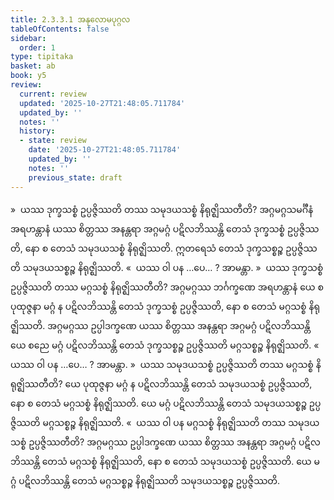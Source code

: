 ```yaml
---
title: 2.3.3.1 အနုလောမပုဂ္ဂလ
tableOfContents: false
sidebar:
  order: 1
type: tipitaka
basket: ab
book: y5
review:
  current: review
  updated: '2025-10-27T21:48:05.711784'
  updated_by: ''
  notes: ''
  history:
  - state: review
    date: '2025-10-27T21:48:05.711784'
    updated_by: ''
    notes: ''
    previous_state: draft
---
```



<ReviewStatus review={frontmatter.review} showDetails={true} />

<HypothesisAnnotation frontmatter={frontmatter} />

<DynamicBreadcrumb />

<Division number="145" book="y5" e="ch" v="33" p="255">

<Paragraph number="710" book="y5">
»  ယဿ ဒုက္ခသစ္စံ ဥပ္ပဇ္ဇိဿတိ တဿ သမုဒယသစ္စံ နိရုဇ္ဈိဿတီတိ?
</Paragraph>

<Paragraph number="711" book="y5">
အဂ္ဂမဂ္ဂသမင်္ဂီနံ အရဟန္တာနံ ယဿ စိတ္တဿ အနန္တရာ အဂ္ဂမဂ္ဂံ ပဋိလဘိဿန္တိ တေသံ ဒုက္ခသစ္စံ ဥပ္ပဇ္ဇိဿတိ, နော စ တေသံ သမုဒယသစ္စံ နိရုဇ္ဈိဿတိ. ဣတရေသံ တေသံ ဒုက္ခသစ္စဉ္စ ဥပ္ပဇ္ဇိဿတိ သမုဒယသစ္စဉ္စ နိရုဇ္ဈိဿတိ.
</Paragraph>

<Paragraph number="712" book="y5">
«  ယဿ ဝါ ပန …ပေ… ? အာမန္တာ.
</Paragraph>

<Paragraph number="713" book="y5">
»  ယဿ ဒုက္ခသစ္စံ ဥပ္ပဇ္ဇိဿတိ တဿ မဂ္ဂသစ္စံ နိရုဇ္ဈိဿတီတိ?
</Paragraph>

<Paragraph number="714" book="y5">
အဂ္ဂမဂ္ဂဿ ဘင်္ဂက္ခဏေ အရဟန္တာနံ ယေ စ ပုထုဇ္ဇနာ မဂ္ဂံ န ပဋိလဘိဿန္တိ တေသံ ဒုက္ခသစ္စံ ဥပ္ပဇ္ဇိဿတိ, နော စ တေသံ မဂ္ဂသစ္စံ နိရုဇ္ဈိဿတိ. အဂ္ဂမဂ္ဂဿ ဥပ္ပါဒက္ခဏေ ယဿ စိတ္တဿ အနန္တရာ အဂ္ဂမဂ္ဂံ ပဋိလဘိဿန္တိ ယေ စညေ မဂ္ဂံ ပဋိလဘိဿန္တိ တေသံ ဒုက္ခသစ္စဉ္စ ဥပ္ပဇ္ဇိဿတိ မဂ္ဂသစ္စဉ္စ နိရုဇ္ဈိဿတိ.
</Paragraph>

<Paragraph number="715" book="y5">
«  ယဿ ဝါ ပန …ပေ… ? အာမန္တာ.
</Paragraph>

</Division>
<Division number="146" book="y5" e="ch" v="33" p="255">

<Paragraph number="716" book="y5">
»  ယဿ သမုဒယသစ္စံ ဥပ္ပဇ္ဇိဿတိ တဿ မဂ္ဂသစ္စံ နိရုဇ္ဈိဿတီတိ?
</Paragraph>

<Paragraph number="717" book="y5">
ယေ ပုထုဇ္ဇနာ မဂ္ဂံ န ပဋိလဘိဿန္တိ တေသံ သမုဒယသစ္စံ ဥပ္ပဇ္ဇိဿတိ, နော စ တေသံ မဂ္ဂသစ္စံ နိရုဇ္ဈိဿတိ. ယေ မဂ္ဂံ ပဋိလဘိဿန္တိ တေသံ သမုဒယသစ္စဉ္စ ဥပ္ပဇ္ဇိဿတိ မဂ္ဂသစ္စဉ္စ နိရုဇ္ဈိဿတိ.
</Paragraph>

<Paragraph number="718" book="y5">
«  ယဿ ဝါ ပန မဂ္ဂသစ္စံ နိရုဇ္ဈိဿတိ တဿ သမုဒယသစ္စံ ဥပ္ပဇ္ဇိဿတီတိ?
</Paragraph>

<Paragraph number="719" book="y5">
အဂ္ဂမဂ္ဂဿ ဥပ္ပါဒက္ခဏေ ယဿ စိတ္တဿ အနန္တရာ အဂ္ဂမဂ္ဂံ ပဋိလဘိဿန္တိ တေသံ မဂ္ဂသစ္စံ နိရုဇ္ဈိဿတိ, နော စ တေသံ သမုဒယသစ္စံ ဥပ္ပဇ္ဇိဿတိ. ယေ မဂ္ဂံ ပဋိလဘိဿန္တိ တေသံ မဂ္ဂသစ္စဉ္စ နိရုဇ္ဈိဿတိ သမုဒယသစ္စဉ္စ ဥပ္ပဇ္ဇိဿတိ.
</Paragraph>
</Division>